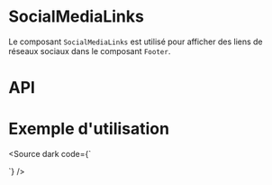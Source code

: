 

<Meta of={SocialMediaLinksStories} />

# SocialMediaLinks

Le composant `SocialMediaLinks` est utilisé pour afficher des liens de réseaux sociaux dans le composant `Footer`.

<Canvas of={SocialMediaLinksStories.Default}  />

# API

<Controls of={SocialMediaLinksStories.Default} />

# Exemple d'utilisation

<Source dark code={`
<script setup lang="ts">

const links = [
	{
		icon: mdiLinkedin,
		name: 'LinkedIn',
		href: 'https://www.linkedin.com/company/assurance-maladie/',
	},
	{
		icon: mdiFacebook,
		name: 'Facebook',
		href: 'https://twitter.com/Assur_Maladie',
	},
	{
		icon: mdiTwitter,
		name: 'Twitter',
		href: 'https://twitter.com/Assur_Maladie',
	},
]
</script>

<template>
    <SocialMediaLinks :links="links" />
</template>
`} />